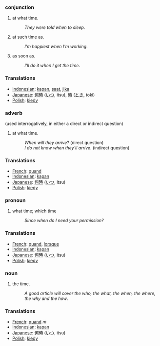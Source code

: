 ===conjunction===
#at what time.
#:''They were told when to sleep''.
#at such time as.
#:''I'm happiest when I'm working''.
#as soon as.
#:''I'll do it when I get the time''.

=== Translations ===
*[[Indonesian]]: [[kapan]], [[saat]], [[jika]]
*[[Japanese]]: [[何時]] ([[いつ]], itsu), [[時]] ([[とき]], toki)
*[[Polish]]: [[kiedy]]

===adverb===
(used interrogatively, in either a direct or indirect question)
#at what time.
#:''When will they arrive''? (direct question)
#:''I do not know when they'll arrive''. (indirect question)

=== Translations ===
*[[French]]: [[quand]]
*[[Indonesian]]: [[kapan]]
*[[Japanese]]: [[何時]] ([[いつ]], itsu)
*[[Polish]]: [[kiedy]]

===pronoun===
#what time; which time
#:''Since when do I need your permission?''

=== Translations ===
*[[French]]: [[quand]], [[lorsque]]
*[[Indonesian]]: [[kapan]]
*[[Japanese]]: [[何時]] ([[いつ]], itsu)
*[[Polish]]: [[kiedy]]

===noun===
#the time.
#:''A good article will cover the who, the what, the when, the where, the why and the how''.

=== Translations ===
*[[French]]: [[quand]] ''m''
*[[Indonesian]]: [[kapan]]
*[[Japanese]]: [[何時]] ([[いつ]], itsu)
*[[Polish]]: [[kiedy]]